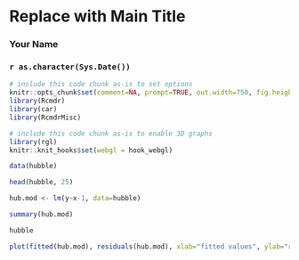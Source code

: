 <!-- R Commander Markdown Template -->

Replace with Main Title
=======================

### Your Name

### `r as.character(Sys.Date())`

```r
# include this code chunk as-is to set options
knitr::opts_chunk$set(comment=NA, prompt=TRUE, out.width=750, fig.height=8, fig.width=8)
library(Rcmdr)
library(car)
library(RcmdrMisc)
```


```r
# include this code chunk as-is to enable 3D graphs
library(rgl)
knitr::knit_hooks$set(webgl = hook_webgl)
```


```r
data(hubble)
```


```r
head(hubble, 25)
```


```r
hub.mod <- lm(y~x-1, data=hubble)
```


```r
summary(hub.mod)
```


```r
hubble
```

```r
plot(fitted(hub.mod), residuals(hub.mod), xlab="fitted values", ylab="residuals")
```



